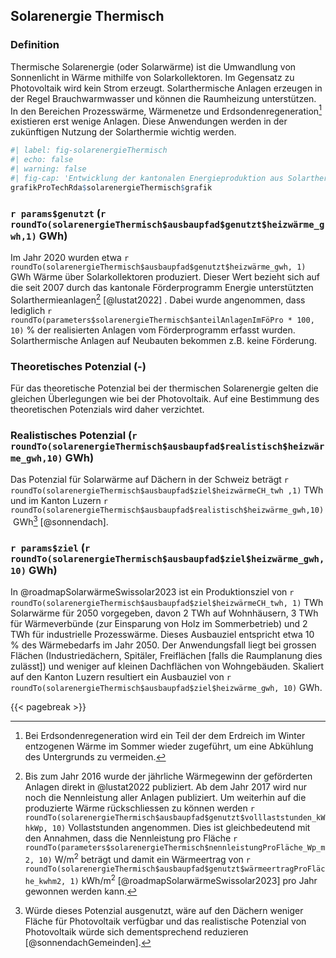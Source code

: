 ## Solarenergie Thermisch {#sec-solarenergieThermisch}


### Definition
Thermische Solarenergie (oder Solarwärme) ist die Umwandlung von Sonnenlicht in Wärme mithilfe von Solarkollektoren. Im Gegensatz zu Photovoltaik wird kein Strom erzeugt. Solarthermische Anlagen erzeugen in der Regel Brauchwarmwasser und können die Raumheizung unterstützen. In den Bereichen Prozesswärme, Wärmenetze und Erdsondenregeneration[^erklärungRegeneration] existieren erst wenige Anlagen. Diese Anwendungen werden in der zukünftigen Nutzung der Solarthermie wichtig werden.

[^erklärungRegeneration]: Bei Erdsondenregeneration wird ein Teil der dem Erdreich im Winter entzogenen Wärme im Sommer wieder zugeführt, um eine Abkühlung des Untergrunds zu vermeiden.  

```r
#| label: fig-solarenergieThermisch
#| echo: false
#| warning: false
#| fig-cap: 'Entwicklung der kantonalen Energieproduktion aus Solarthermie und das entsprechende realistische Potenzial (blau). Zum Vergleich sind die skalierten Werte aus den Energieperspektiven 2050+ (EP2050+) in grau gezeigt.'
grafikProTechRda$solarenergieThermisch$grafik
```


### `r params$genutzt` (`r roundTo(solarenergieThermisch$ausbaupfad$genutzt$heizwärme_gwh,1)` GWh)
Im Jahr 2020 wurden etwa `r roundTo(solarenergieThermisch$ausbaupfad$genutzt$heizwärme_gwh, 1)`
GWh Wärme über Solarkollektoren produziert. Dieser Wert bezieht sich auf die seit 2007 durch das kantonale Förderprogramm Energie unterstützten Solarthermieanlagen[^infoLustat] [@lustat2022] . Dabei wurde angenommen, dass lediglich `r roundTo(parameters$solarenergieThermisch$anteilAnlagenImFöPro * 100, 10)`
 % der realisierten Anlagen vom Förderprogramm erfasst wurden. Solarthermische Anlagen auf Neubauten bekommen z.B. keine Förderung. 
   
[^infoLustat]: Bis zum Jahr 2016 wurde der jährliche Wärmegewinn der geförderten Anlagen direkt in  @lustat2022 publiziert. Ab dem Jahr 2017 wird nur noch die Nennleistung aller Anlagen publiziert. Um weiterhin auf die produzierte Wärme rückschliessen zu können werden `r roundTo(solarenergieThermisch$ausbaupfad$genutzt$volllaststunden_kWhkWp, 10)`
 Vollaststunden angenommen. Dies ist gleichbedeutend mit den Annahmen, dass die Nennleistung pro Fläche `r roundTo(parameters$solarenergieThermisch$nennleistungProFläche_Wp_m2, 10)`
 W/m^2^ beträgt und damit ein Wärmeertrag von `r roundTo(solarenergieThermisch$ausbaupfad$genutzt$wärmeertragProFläche_kwhm2, 1)`
  kWh/m^2^ [@roadmapSolarwärmeSwissolar2023] pro Jahr gewonnen werden kann.
   
### Theoretisches Potenzial (-)
Für das theoretische Potenzial bei der thermischen Solarenergie gelten die gleichen Überlegungen wie bei der Photovoltaik. Auf eine Bestimmung des theoretischen Potenzials wird daher verzichtet.

### Realistisches Potenzial (`r roundTo(solarenergieThermisch$ausbaupfad$realistisch$heizwärme_gwh,10)` GWh)
Das Potenzial für Solarwärme auf Dächern in der Schweiz beträgt `r roundTo(solarenergieThermisch$ausbaupfad$ziel$heizwärmeCH_twh ,1)` TWh und im Kanton Luzern `r roundTo(solarenergieThermisch$ausbaupfad$realistisch$heizwärme_gwh,10)` GWh[^flächenkonfliktPV] [@sonnendach]. 


[^flächenkonfliktPV]: Würde dieses Potenzial ausgenutzt, wäre auf den Dächern weniger Fläche für Photovoltaik verfügbar und das realistische Potenzial von Photovoltaik würde sich dementsprechend reduzieren [@sonnendachGemeinden].

### `r params$ziel` (`r roundTo(solarenergieThermisch$ausbaupfad$ziel$heizwärme_gwh, 10)` GWh)
In @roadmapSolarwärmeSwissolar2023 ist ein Produktionsziel von `r roundTo(solarenergieThermisch$ausbaupfad$ziel$heizwärmeCH_twh, 1)`
 TWh Solarwärme für 2050 vorgegeben, davon 2 TWh auf Wohnhäusern, 3 TWh für Wärmeverbünde (zur Einsparung von Holz im Sommerbetrieb) und 2 TWh für industrielle Prozesswärme. Dieses Ausbauziel entspricht etwa 10 % des Wärmebedarfs im Jahr 2050. Der Anwendungsfall liegt bei grossen Flächen (Industriedächern, Spitäler, Freiflächen [falls die Raumplanung dies zulässt]) und weniger auf kleinen Dachflächen von Wohngebäuden. Skaliert auf den Kanton Luzern resultiert ein Ausbauziel von `r roundTo(solarenergieThermisch$ausbaupfad$ziel$heizwärme_gwh, 10)` GWh. 
 
 <!-- Daher ergibt sich auch kein direkter Nutzungskonflikt bezüglich der Flächen mit Solarenergie PV, welche den Fokus auf Wohngebäuden haben. -->
 
{{< pagebreak >}}


